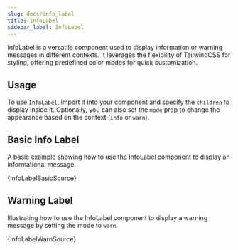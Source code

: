 ```yaml
---
slug: docs/info_label
title: InfoLabel
sidebar_label: InfoLabel
---
```


InfoLabel is a versatile component used to display information or warning messages in different contexts. It leverages the flexibility of TailwindCSS for styling, offering predefined color modes for quick customization.

## Usage

To use `InfoLabel`, import it into your component and specify the `children` to display inside it. Optionally, you can also set the `mode` prop to change the appearance based on the context (`info` or `warn`).


## Basic Info Label

A basic example showing how to use the InfoLabel component to display an informational message.


<CodeSample>
    <InfoLabelBasicDemo/>
</CodeSample>

<CodeBlock language="tsx">{InfoLabelBasicSource}</CodeBlock>

## Warning Label

Illustrating how to use the InfoLabel component to display a warning message by setting the mode to `warn`.


<CodeSample>
    <InfoLabelWarnDemo/>
</CodeSample>

<CodeBlock language="tsx">{InfoLabelWarnSource}</CodeBlock>
